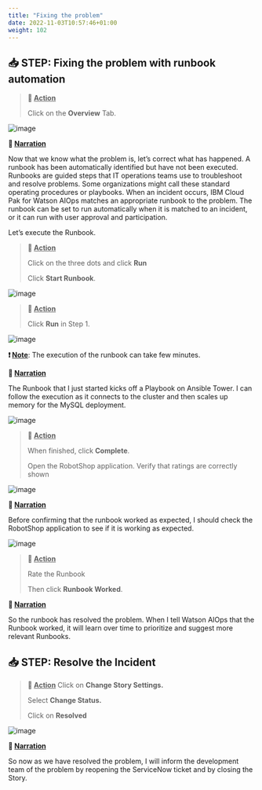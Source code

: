 ```yaml
---
title: "Fixing the problem"
date: 2022-11-03T10:57:46+01:00
weight: 102
---
```




## 📥 STEP: Fixing the problem with runbook automation

>**🚀 <u>Action</u>**
>
>Click on the  **Overview**  Tab.


![image](./../images/demo/image.080.png)



**📣 <u>Narration</u>**

Now that we know what the problem is, let’s correct what has happened. A runbook has been automatically identified but have not been executed. Runbooks are guided steps that IT operations teams use to troubleshoot and resolve problems. Some organizations might call these standard operating procedures or playbooks. When an incident occurs, IBM Cloud Pak for Watson AIOps matches an appropriate runbook to the problem. The runbook can be set to run automatically when it is matched to an incident, or it can run with user approval and participation. 

Let’s execute the Runbook.

>**🚀 <u>Action</u>**
>
>Click on the three dots and click **Run**
>
>Click **Start Runbook**.


![image](./../images/demo/image.082.png)

>**🚀 <u>Action</u>**
>
>Click **Run** in Step 1.

![image](./../images/demo/image.083.png)



**❗ <u>Note</u>**: The execution of the runbook can take few minutes. 

<div style="page-break-after: always;"></div>

**📣 <u>Narration</u>**

The Runbook that I just started kicks off a Playbook on Ansible Tower. I can follow the execution as it connects to the cluster and then scales up memory for the MySQL deployment.



![image](./../images/demo/image.084.png)



>**🚀 <u>Action</u>**
>
>When finished, click **Complete**.
>
>Open the RobotShop application. Verify that ratings are correctly shown 



![image](./../images/demo/image.087.png)

**📣 <u>Narration</u>**

Before confirming that the runbook worked as expected, I should check the RobotShop application to see if it is working as expected.



![image](./../images/demo/image.085.png)

>**🚀 <u>Action</u>**
>
>Rate the Runbook
>
>Then click **Runbook Worked**.

**📣 <u>Narration</u>**

So the runbook has resolved the problem. When I tell Watson AIOps that the Runbook worked, it will learn over time to prioritize and suggest more relevant Runbooks.

<div style="page-break-after: always;"></div>

## 📥 STEP: Resolve the Incident

>**🚀 <u>Action</u>**
>Click on **Change Story Settings.**
>
>Select **Change Status.**
>
>Click on  **Resolved**


![image](./../images/demo/image.079.png)  



**📣 <u>Narration</u>**

So now as we have resolved the problem,  I will inform the development team of the problem by reopening the ServiceNow ticket and by closing the Story. 






